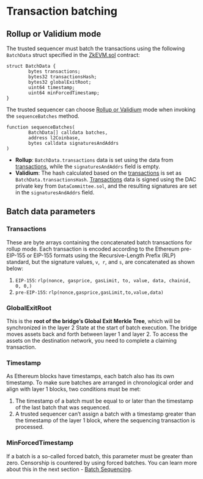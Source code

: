 # Transaction batching
## Rollup or Validium mode
The trusted sequencer must batch the transactions using the following `BatchData` struct specified in the [ZkEVM.sol](https://github.com/okx/xlayer-contracts/blob/release/v0.3.0/contracts/v2/consensus/validium/PolygonValidiumEtrog.sol "ZKEVM.sol") contract:
```solidity
struct BatchData {
        bytes transactions;
        bytes32 transactionsHash;
        bytes32 globalExitRoot;
        uint64 timestamp;
        uint64 minForcedTimestamp;
}
```
The trusted sequencer can choose [Rollup or Validium](https://ethereum.org/en/developers/docs/data-availability/ "Rollup or Validium") mode when invoking the `sequenceBatches` method.
```solidity
function sequenceBatches(
        BatchData[] calldata batches,
        address l2Coinbase,
        bytes calldata signaturesAndAddrs
)
```
- **Rollup**: `BatchData.transactions` data is set using the data from [transactions](#Transactions), while the `signaturesAndAddrs` field is empty.
- **Validium**: The hash calculated based on the [transactions](#Transactions) is set as `BatchData.transactionsHash`. [Transactions](#Transactions) data is signed using the DAC private key from `DataCommittee.sol`, and the resulting signatures are set in the `signaturesAndAddrs` field.

## Batch data parameters
### Transactions
These are byte arrays containing the concatenated batch transactions for rollup mode.
Each transaction is encoded according to the Ethereum pre-EIP-155 or EIP-155 formats using the Recursive-Length Prefix (RLP) standard, but the signature values, `v`,` r`, and `s`, are concatenated as shown below:
1. `EIP-155`:  `rlp(nonce, gasprice, gasLimit, to, value, data, chainid, 0, 0,)`
2. `pre-EIP-155`:  `rlp(nonce,gasprice,gasLimit,to,value,data)`

### GlobalExitRoot
This is the **root of the bridge’s Global Exit Merkle Tree**, which will be synchronized in the layer 2 State at the start of batch execution.
The bridge moves assets back and forth between layer 1 and layer 2. To access the assets on the destination network, you need to complete a claiming transaction.

### Timestamp
As Ethereum blocks have timestamps, each batch also has its own timestamp. 
To make sure batches are arranged in chronological order and align with layer 1 blocks, two conditions must be met:
1. The timestamp of a batch must be equal to or later than the timestamp of the last batch that was sequenced.
2. A trusted sequencer can’t assign a batch with a timestamp greater than the timestamp of the layer 1 block, where the sequencing transaction is processed.

### MinForcedTimestamp
If a batch is a so-called forced batch, this parameter must be greater than zero. Censorship is countered by using forced batches. You can learn more about this in the next section - [Batch Sequencing](/developer/learn-more/xlayer-protocol/batch-sequencing "Batch Sequencing").